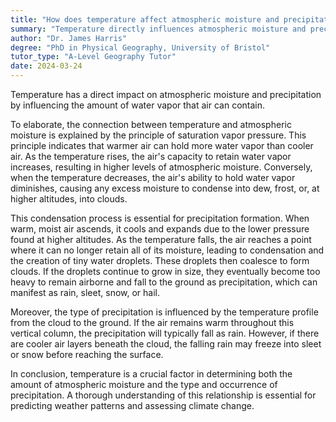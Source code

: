 ```yaml
---
title: "How does temperature affect atmospheric moisture and precipitation?"
summary: "Temperature directly influences atmospheric moisture and precipitation by determining the amount of water vapour air can hold."
author: "Dr. James Harris"
degree: "PhD in Physical Geography, University of Bristol"
tutor_type: "A-Level Geography Tutor"
date: 2024-03-24
---
```


Temperature has a direct impact on atmospheric moisture and precipitation by influencing the amount of water vapor that air can contain.

To elaborate, the connection between temperature and atmospheric moisture is explained by the principle of saturation vapor pressure. This principle indicates that warmer air can hold more water vapor than cooler air. As the temperature rises, the air's capacity to retain water vapor increases, resulting in higher levels of atmospheric moisture. Conversely, when the temperature decreases, the air's ability to hold water vapor diminishes, causing any excess moisture to condense into dew, frost, or, at higher altitudes, into clouds.

This condensation process is essential for precipitation formation. When warm, moist air ascends, it cools and expands due to the lower pressure found at higher altitudes. As the temperature falls, the air reaches a point where it can no longer retain all of its moisture, leading to condensation and the creation of tiny water droplets. These droplets then coalesce to form clouds. If the droplets continue to grow in size, they eventually become too heavy to remain airborne and fall to the ground as precipitation, which can manifest as rain, sleet, snow, or hail.

Moreover, the type of precipitation is influenced by the temperature profile from the cloud to the ground. If the air remains warm throughout this vertical column, the precipitation will typically fall as rain. However, if there are cooler air layers beneath the cloud, the falling rain may freeze into sleet or snow before reaching the surface.

In conclusion, temperature is a crucial factor in determining both the amount of atmospheric moisture and the type and occurrence of precipitation. A thorough understanding of this relationship is essential for predicting weather patterns and assessing climate change.
    